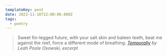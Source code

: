 ```yaml
---
templateKey: post
date: 2023-11-16T22:00:00.000Z
tags:
  - poetry
---
```

> Sweet fin-legged future, with your salt skin and baleen teeth, beat me<br/>
> against the reef, force a different mode of breathing.
> <cite><i>[Temporally](https://poems.com/poem/temporally/)</i> by Leah Poole Osowski, excerpt</cite>
